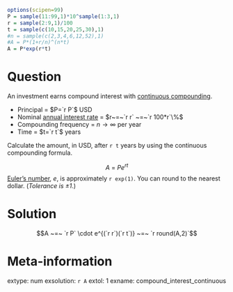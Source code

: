 ```r
options(scipen=99)
P = sample(11:99,1)*10^sample(1:3,1)
r = sample(2:9,1)/100
t = sample(c(10,15,20,25,30),1)
#n = sample(c(2,3,4,6,12,52),1)
#A = P*(1+r/n)^(n*t)
A = P*exp(r*t)
```

Question
========

An investment earns compound interest with [continuous compounding](https://en.wikipedia.org/wiki/Compound_interest#Continuous_compounding).

* Principal = $P=`r P`$ USD
* Nominal [annual interest rate](https://en.wikipedia.org/wiki/Annual_percentage_rate#Multiple_definitions_of_effective_APR) = $r~=~`r r` ~=~`r 100*r`\%$
* Compounding frequency = $n\to\infty$ per year
* Time = $t=`r t`$ years

Calculate the amount, in USD, after `r t` years by using the continuous compounding formula.

$$A ~=~ Pe^{rt}$$
[Euler's number](https://en.wikipedia.org/wiki/E_(mathematical_constant)), $e$, is approximately `r exp(1)`. You can round to the nearest dollar. (*Tolerance is $\pm 1$*.)

Solution
========

$$A ~=~ `r P` \cdot e^{(`r r`)(`r t`)} ~=~ `r round(A,2)`$$


Meta-information
============
extype: num
exsolution: `r A`
extol: 1
exname: compound_interest_continuous